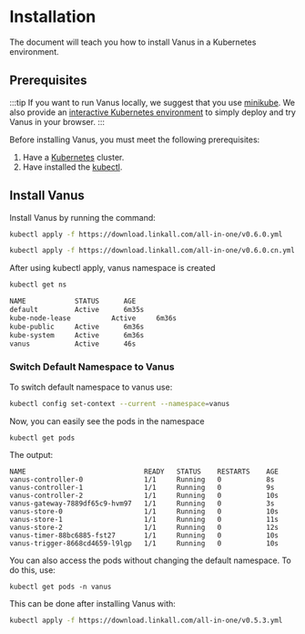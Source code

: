 # Installation

The document will teach you how to install Vanus in a Kubernetes environment.

## Prerequisites
:::tip
If you want to run Vanus locally, we suggest that you use [minikube](https://minikube.sigs.k8s.io/docs/start).
We also provide an [interactive Kubernetes environment](https://play.linkall.com) to simply deploy and try Vanus in your browser.
:::

Before installing Vanus, you must meet the following prerequisites:

1. Have a [Kubernetes](https://kubernetes.io/docs/setup) cluster.
2. Have installed the [kubectl](https://kubernetes.io/docs/tasks/tools/).

## Install Vanus

Install Vanus by running the command:

<Tabs >

<TabItem label="Default" value="default">

```bash
kubectl apply -f https://download.linkall.com/all-in-one/v0.6.0.yml
```

</TabItem>

<TabItem label="China Mainland" value="china">

```bash
kubectl apply -f https://download.linkall.com/all-in-one/v0.6.0.cn.yml
```

</TabItem>

</Tabs>

After using kubectl apply, vanus namespace is created

```bash
kubectl get ns
```
```bash
NAME 			STATUS		AGE
default			Active		6m35s
kube-node-lease	         Active		6m36s
kube-public		Active		6m36s
kube-system		Active		6m36s
vanus			Active		46s

```
### Switch Default Namespace to Vanus
To switch default namespace to vanus use:

```bash
kubectl config set-context --current --namespace=vanus
```

Now, you can easily see the pods in the namespace

```shell
kubectl get pods
```


The output:

```text
NAME                             READY   STATUS    RESTARTS    AGE
vanus-controller-0               1/1     Running   0           8s
vanus-controller-1               1/1     Running   0           9s
vanus-controller-2               1/1     Running   0           10s
vanus-gateway-7889df65c9-hvm97   1/1     Running   0           3s
vanus-store-0                    1/1     Running   0           10s
vanus-store-1                    1/1     Running   0           11s
vanus-store-2                    1/1     Running   0           12s
vanus-timer-88bc6885-fst27       1/1     Running   0           10s
vanus-trigger-8668cd4659-l9lgp   1/1     Running   0           10s
```

You can also access the pods without changing the default namespace. To do this, use:

```shell
kubectl get pods -n vanus
```

This can be done after installing Vanus with:

```bash
kubectl apply -f https://download.linkall.com/all-in-one/v0.5.3.yml
```